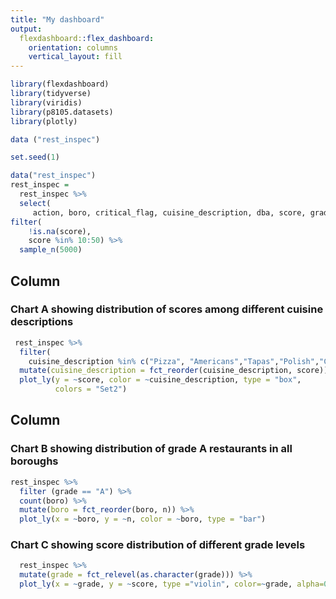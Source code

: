 ```yaml
---
title: "My dashboard"
output: 
  flexdashboard::flex_dashboard:
    orientation: columns
    vertical_layout: fill
---
```


```r
library(flexdashboard)
library(tidyverse)
library(viridis)
library(p8105.datasets)
library(plotly)
```

```r
data ("rest_inspec")
```

```r
set.seed(1)

data("rest_inspec") 
rest_inspec = 
  rest_inspec %>%
  select(
     action, boro, critical_flag, cuisine_description, dba, score, grade) %>%
filter(
    !is.na(score), 
    score %in% 10:50) %>%
  sample_n(5000)
```


Column {data-width=650}
-----------------------------------------------------------------------

### Chart A showing distribution of scores among different cuisine descriptions 

```r
 rest_inspec %>% 
  filter(
    cuisine_description %in% c("Pizza", "Americans","Tapas","Polish","Chinese","Irish")) %>%
  mutate(cuisine_description = fct_reorder(cuisine_description, score)) %>% 
  plot_ly(y = ~score, color = ~cuisine_description, type = "box",
          colors = "Set2")
```

Column {data-width=350}
-----------------------------------------------------------------------

### Chart B showing distribution of grade A restaurants in all boroughs

```r
rest_inspec %>% 
  filter (grade == "A") %>%
  count(boro) %>% 
  mutate(boro = fct_reorder(boro, n)) %>% 
  plot_ly(x = ~boro, y = ~n, color = ~boro, type = "bar")
```

### Chart C showing score distribution of different grade levels

```r
  rest_inspec %>%
  mutate(grade = fct_relevel(as.character(grade))) %>% 
  plot_ly(x = ~grade, y = ~score, type ="violin", color=~grade, alpha=0.5)
```